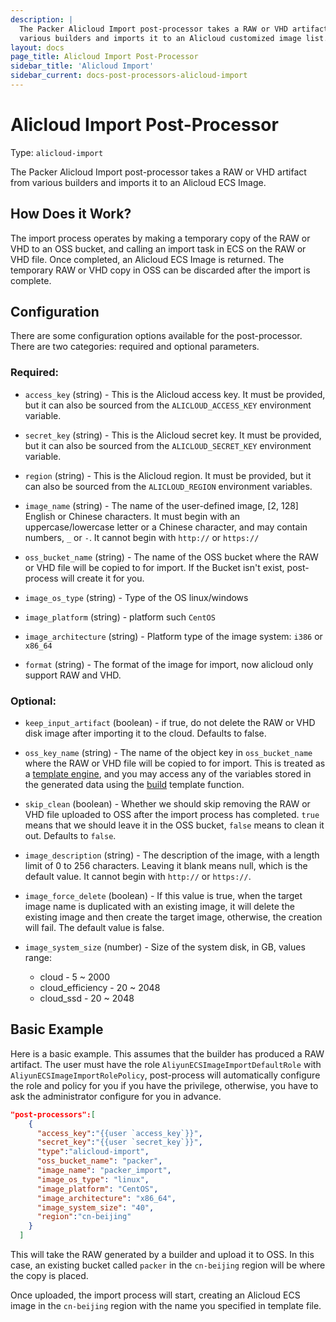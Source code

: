 ```yaml
---
description: |
  The Packer Alicloud Import post-processor takes a RAW or VHD artifact from
  various builders and imports it to an Alicloud customized image list.
layout: docs
page_title: Alicloud Import Post-Processor
sidebar_title: 'Alicloud Import'
sidebar_current: docs-post-processors-alicloud-import
---
```


# Alicloud Import Post-Processor

Type: `alicloud-import`

The Packer Alicloud Import post-processor takes a RAW or VHD artifact from
various builders and imports it to an Alicloud ECS Image.

## How Does it Work?

The import process operates by making a temporary copy of the RAW or VHD to an
OSS bucket, and calling an import task in ECS on the RAW or VHD file. Once
completed, an Alicloud ECS Image is returned. The temporary RAW or VHD copy in
OSS can be discarded after the import is complete.

## Configuration

There are some configuration options available for the post-processor. There
are two categories: required and optional parameters.

### Required:

- `access_key` (string) - This is the Alicloud access key. It must be
  provided, but it can also be sourced from the `ALICLOUD_ACCESS_KEY`
  environment variable.

- `secret_key` (string) - This is the Alicloud secret key. It must be
  provided, but it can also be sourced from the `ALICLOUD_SECRET_KEY`
  environment variable.

- `region` (string) - This is the Alicloud region. It must be provided, but
  it can also be sourced from the `ALICLOUD_REGION` environment variables.

- `image_name` (string) - The name of the user-defined image, \[2, 128\]
  English or Chinese characters. It must begin with an uppercase/lowercase
  letter or a Chinese character, and may contain numbers, `_` or `-`. It
  cannot begin with `http://` or `https://`

- `oss_bucket_name` (string) - The name of the OSS bucket where the RAW or
  VHD file will be copied to for import. If the Bucket isn't exist,
  post-process will create it for you.

- `image_os_type` (string) - Type of the OS linux/windows

- `image_platform` (string) - platform such `CentOS`

- `image_architecture` (string) - Platform type of the image system: `i386` or
  `x86_64`

- `format` (string) - The format of the image for import, now alicloud only
  support RAW and VHD.

### Optional:

- `keep_input_artifact` (boolean) - if true, do not delete the RAW or VHD
  disk image after importing it to the cloud. Defaults to false.

- `oss_key_name` (string) - The name of the object key in `oss_bucket_name`
  where the RAW or VHD file will be copied to for import. This is treated as
  a [template engine](/docs/templates/engine), and you may access any of
  the variables stored in the generated data using the
  [build](/docs/templates/engine) template function.

- `skip_clean` (boolean) - Whether we should skip removing the RAW or VHD
  file uploaded to OSS after the import process has completed. `true` means
  that we should leave it in the OSS bucket, `false` means to clean it out.
  Defaults to `false`.

- `image_description` (string) - The description of the image, with a length
  limit of 0 to 256 characters. Leaving it blank means null, which is the
  default value. It cannot begin with `http://` or `https://`.

- `image_force_delete` (boolean) - If this value is true, when the target
  image name is duplicated with an existing image, it will delete the
  existing image and then create the target image, otherwise, the creation
  will fail. The default value is false.

- `image_system_size` (number) - Size of the system disk, in GB, values
  range:
  - cloud - 5 \~ 2000
  - cloud_efficiency - 20 \~ 2048
  - cloud_ssd - 20 \~ 2048

## Basic Example

Here is a basic example. This assumes that the builder has produced a RAW
artifact. The user must have the role `AliyunECSImageImportDefaultRole` with
`AliyunECSImageImportRolePolicy`, post-process will automatically configure the
role and policy for you if you have the privilege, otherwise, you have to ask
the administrator configure for you in advance.

```json
"post-processors":[
    {
      "access_key":"{{user `access_key`}}",
      "secret_key":"{{user `secret_key`}}",
      "type":"alicloud-import",
      "oss_bucket_name": "packer",
      "image_name": "packer_import",
      "image_os_type": "linux",
      "image_platform": "CentOS",
      "image_architecture": "x86_64",
      "image_system_size": "40",
      "region":"cn-beijing"
    }
  ]
```

This will take the RAW generated by a builder and upload it to OSS. In this
case, an existing bucket called `packer` in the `cn-beijing` region will be
where the copy is placed.

Once uploaded, the import process will start, creating an Alicloud ECS image in
the `cn-beijing` region with the name you specified in template file.
